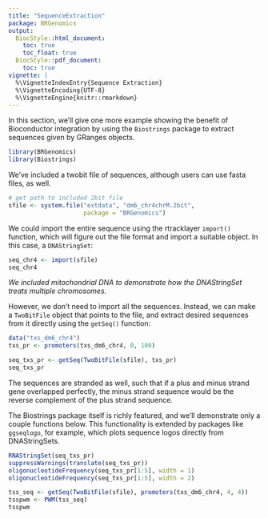 ```yaml
---
title: "SequenceExtraction"
package: BRGenomics
output:
  BiocStyle::html_document:
    toc: true
    toc_float: true
  BiocStyle::pdf_document:
    toc: true
vignette: |
  %\VignetteIndexEntry{Sequence Extraction}
  %\VignetteEncoding{UTF-8}
  %\VignetteEngine{knitr::rmarkdown}
---
```


In this section, we'll give one more example showing the benefit of Bioconductor 
integration by using the `Biostrings` package to extract sequences given by 
GRanges objects.

```r
library(BRGenomics)
library(Biostrings)
```

We've included a twobit file of sequences, although users can use fasta files, 
as well.

```r
# get path to included 2bit file
sfile <- system.file("extdata", "dm6_chr4chrM.2bit",
                     package = "BRGenomics")
```

We could import the entire sequence using the rtracklayer `import()` function, 
which will figure out the file format and import a suitable object. In this 
case, a `DNAStringSet`:

```r
seq_chr4 <- import(sfile)
seq_chr4
```

_We included mitochondrial DNA to demonstrate how the DNAStringSet treats 
multiple chromosomes._

However, we don't need to import all the sequences. Instead, we can make a 
`TwoBitFile` object that points to the file, and extract desired sequences from 
it directly using the `getSeq()` function:

```r
data("txs_dm6_chr4")
txs_pr <- promoters(txs_dm6_chr4, 0, 100)
```

```r
seq_txs_pr <- getSeq(TwoBitFile(sfile), txs_pr)
seq_txs_pr
```

The sequences are stranded as well, such that if a plus and minus strand gene 
overlapped perfectly, the minus strand sequence would be the reverse complement 
of the plus strand sequence.

The Biostrings package itself is richly featured, and we'll demonstrate only a 
couple functions below. This functionality is extended by packages like 
`ggseqlogo`, for example, which plots sequence logos directly from 
DNAStringSets.

```r
RNAStringSet(seq_txs_pr)
suppressWarnings(translate(seq_txs_pr))
oligonucleotideFrequency(seq_txs_pr[1:5], width = 1)
oligonucleotideFrequency(seq_txs_pr[1:5], width = 2)
```

```r
tss_seq <- getSeq(TwoBitFile(sfile), promoters(txs_dm6_chr4, 4, 4))
tsspwm <- PWM(tss_seq)
tsspwm
```
